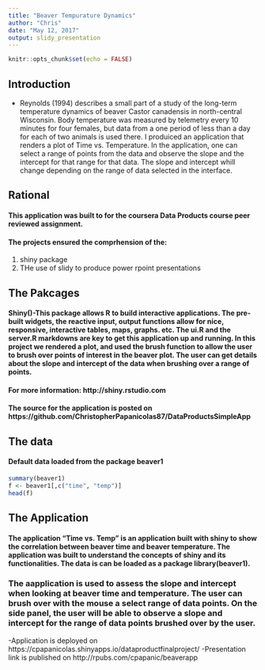 ---
title: "Beaver Tempurature Dynamics"
author: "Chris"
date: "May 12, 2017"
output: slidy_presentation
---

```{r setup, include=FALSE}
knitr::opts_chunk$set(echo = FALSE)
```

## Introduction 
- Reynolds (1994) describes a small part of a study of the long-term temperature dynamics of beaver Castor canadensis in north-central Wisconsin. Body temperature was measured by telemetry every 10 minutes for four females, but data from a one period of less than a day for each of two animals is used there. I produiced an application that renders a plot of Time vs. Temperature.  In the application, one can select a range of points from the data and observe the slope and the intercept for that range for that data. The slope and intercept whill change depending on the range of data selected in the interface. 

## Rational
#### This application was built to for the coursera Data Products course peer reviewed assignment. 
#### The projects ensured the comprhension of the: 
1. shiny package 
2. THe use of slidy to produce power rpoint presentations 

## The Pakcages 
#### Shiny()-This package allows R to build interactive applications. The pre-built widgets, the reactive input, output functions allow for nice, responsive, interactive tables, maps, graphs. etc. The ui.R and the server.R markdowns are key to get this application up and running. In this project we rendered a plot, and used the brush function to allow the user to brush over points of interest in the beaver plot. The user can get details about the slope and intercept of the data when brushing over a range of points.

#### For more information:  http://shiny.rstudio.com
#### The source for the application is posted on https://github.com/ChristopherPapanicolas87/DataProductsSimpleApp

## The data 
#### Default data loaded from the package beaver1
```{r cars, echo = TRUE}
summary(beaver1)
f <- beaver1[,c("time", "temp")]
head(f)
```

## The Application 
#### The application "Time vs. Temp" is an application built with shiny to show the correlation between beaver time and beaver temperature. The application was built to understand the concepts of shiny and its functionalities. The data is can be loaded as a package library(beaver1). 

### The aapplication is used to assess the slope and intercept when looking at beaver time and temperature. The user can brush over with the mouse a select range of data points. On the side panel, the user will be able to observe a slope and intercept for the range of data points brushed over by the user. 

-Application is deployed on https://cpapanicolas.shinyapps.io/dataproductfinalproject/
-Presentation link is published on http://rpubs.com/cpapanic/beaverapp

